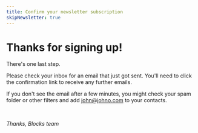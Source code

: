 ```yaml
---
title: Confirm your newsletter subscription
skipNewsletter: true
---
```



# Thanks for signing up!

There's one last step.

Please check your inbox for an email that just got sent. You'll need to click the confirmation
link to receive any further emails.

If you don't see the email after a few minutes, you might check your spam folder or other filters
and add john@johno.com to your contacts.

<br />

_Thanks,_
_Blocks team_
